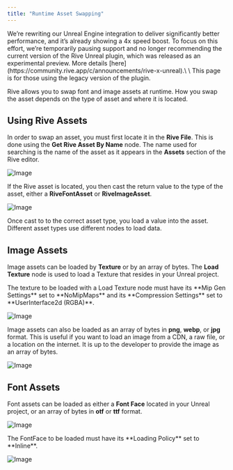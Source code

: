 ```yaml
---
title: "Runtime Asset Swapping"
---
```


<Warning>
  We’re rewriting our Unreal Engine integration to deliver significantly better performance, and it’s already showing a 4x speed boost. To focus on this effort, we’re temporarily pausing support and no longer recommending the current version of the Rive Unreal plugin, which was released as an experimental preview. More details [here](https://community.rive.app/c/announcements/rive-x-unreal).\
  \
  This page is for those using the legacy version of the plugin.
</Warning>

Rive allows you to swap font and image assets at runtime. How you swap the asset depends on the type of asset and where it is located.

## Using Rive Assets

In order to swap an asset, you must first locate it in the **Rive File**. This is done using the **Get Rive Asset By Name** node. The name used for searching is the name of the asset as it appears in the **Assets** section of the Rive editor.

![Image](/images/game-runtimes/unreal/f4355191-ddf4-4356-b65c-b9858c4a45dd.webp)

If the Rive asset is located, you then cast the return value to the type of the asset, either a **RiveFontAsset** or **RiveImageAsset**.

![Image](/images/game-runtimes/unreal/caf69759-f4f5-4b0d-9300-09107e7dfd9f.webp)

Once cast to to the correct asset type, you load a value into the asset. Different asset types use different nodes to load data.

## Image Assets

Image assets can be loaded by **Texture** or by an array of bytes. The **Load Texture** node is used to load a Texture that resides in your Unreal project.

<Note>
  The texture to be loaded with a Load Texture node must have its **Mip Gen Settings** set to **NoMipMaps** and its **Compression Settings** set to **UserInterface2d (RGBA)**.
</Note>

![Image](/images/game-runtimes/unreal/767f43eb-06c8-4d27-a144-f5fab0db13b8.webp)

Image assets can also be loaded as an array of bytes in **png**, **webp**, or **jpg** format. This is useful if you want to load an image from a CDN, a raw file, or a location on the internet. It is up to the developer to provide the image as an array of bytes.

![Image](/images/game-runtimes/unreal/2f6b73ef-9781-416b-b2ab-870466fa04e1.webp)

## Font Assets

Font assets can be loaded as either a **Font Face** located in your Unreal project, or an array of bytes in **otf** or **ttf** format.

![Image](/images/game-runtimes/unreal/93be7fe7-16cc-416c-aa75-0aafd94fb9e5.webp)

<Note>
  The FontFace to be loaded must have its **Loading Policy** set to **Inline**.
</Note>

![Image](/images/game-runtimes/unreal/6ae7cc1e-6e8f-41eb-929e-0dde60b62868.webp)